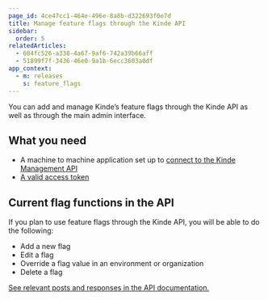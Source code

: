 ```yaml
---
page_id: 4ce47cc1-464e-496e-8a8b-d322693f0e7d
title: Manage feature flags through the Kinde API
sidebar:
  order: 5
relatedArticles:
  - 684fc526-a338-4a67-9af6-742a39b66aff
  - 51899f7f-3436-46e0-9a1b-6ecc3603a0df
app_context:
  - m: releases
    s: feature_flags
---
```


You can add and manage Kinde’s feature flags through the Kinde API as well as through the main admin interface.

## What you need

- A machine to machine application set up to [connect to the Kinde Management API](/developer-tools/kinde-api/connect-to-kinde-api/)
- [A valid access token](/developer-tools/kinde-api/connect-to-kinde-api/)

## Current flag functions in the API

If you plan to use feature flags through the Kinde API, you will be able to do the following:

- Add a new flag
- Edit a flag
- Override a flag value in an environment or organization
- Delete a flag

[See relevant posts and responses in the API documentation.](/kinde-apis/management#tag/feature-flags)
